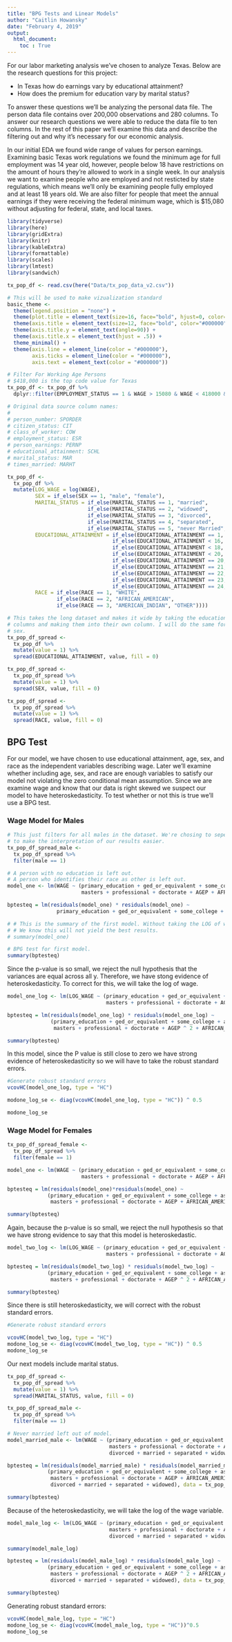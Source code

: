 ```yaml
---
title: "BPG Tests and Linear Models"
author: "Caitlin Howansky"
date: "February 4, 2019"
output: 
  html_document:
    toc : True
---
```


For our labor marketing analysis we've chosen to analyze Texas. Below are the research questions for this project:

* In Texas how do earnings vary by educational attainment?
* How does the premium for education vary by marital status?

To answer these questions we'll be analyzing the personal data file. The person data file contains over 200,000 observations and 280 columns. To answer our research questions we were able to reduce the data file to ten columns. In the rest of this paper we'll examine this data and describe the filtering out and why it's necessary for our economic analysis.

In our initial EDA we found wide range of values for person earnings. Examining basic Texas work regulations we found the minimum age for full employment was 14 year old, however, people below 18 have restrictions on the amount of hours they're allowed to work in a single week. In our analysis we want to examine people who are employed and not resticted by state regulations, which means we'll only be examining people fully employed and at least 18 years old. We are also filter for people that meet the annual earnings if they were receiving the federal minimum wage, which is $15,080 without adjusting for federal, state, and local taxes.



```r
library(tidyverse)
library(here)
library(gridExtra)
library(knitr)
library(kableExtra)
library(formattable)
library(scales)
library(lmtest)
library(sandwich)

tx_pop_df <- read.csv(here("Data/tx_pop_data_v2.csv"))

# This will be used to make vizualization standard
basic_theme <- 
  theme(legend.position = "none") +
  theme(plot.title = element_text(size=16, face="bold", hjust=0, color="#000000")) +
  theme(axis.title = element_text(size=12, face="bold", color="#000000")) +
  theme(axis.title.y = element_text(angle=90)) +
  theme(axis.title.x = element_text(hjust = .5)) +
  theme_minimal() +
  theme(axis.line = element_line(color = "#000000"),
        axis.ticks = element_line(color = "#000000"),
        axis.text = element_text(color = "#000000"))

# Filter For Working Age Persons
# $418,000 is the top code value for Texas
tx_pop_df <- tx_pop_df %>% 
  dplyr::filter(EMPLOYMENT_STATUS == 1 & WAGE > 15080 & WAGE < 418000 & AGEP >= 18 & AGEP < 62)

# Original data source column names:
# 
# person_number: SPORDER
# citizen_status: CIT
# class_of_worker: COW
# employment_status: ESR
# person_earnings: PERNP
# educational_attainment: SCHL
# marital_status: MAR
# times_married: MARHT

tx_pop_df <- 
  tx_pop_df %>% 
  mutate(LOG_WAGE = log(WAGE),
         SEX = if_else(SEX == 1, "male", "female"),
         MARITAL_STATUS = if_else(MARITAL_STATUS == 1, "married",
                          if_else(MARITAL_STATUS == 2, "widowed",
                          if_else(MARITAL_STATUS == 3, "divorced",
                          if_else(MARITAL_STATUS == 4, "separated",
                          if_else(MARITAL_STATUS == 5, "never Married", "unknown"))))),
         EDUCATIONAL_ATTAINMENT = if_else(EDUCATIONAL_ATTAINMENT == 1, "no_schooling",
                                  if_else(EDUCATIONAL_ATTAINMENT < 16, "primary_education",
                                  if_else(EDUCATIONAL_ATTAINMENT < 18, "ged_or_equivalent",
                                  if_else(EDUCATIONAL_ATTAINMENT < 20, "some_college",
                                  if_else(EDUCATIONAL_ATTAINMENT == 20, "associates",
                                  if_else(EDUCATIONAL_ATTAINMENT == 21, "bachelors",
                                  if_else(EDUCATIONAL_ATTAINMENT == 22, "masters",
                                  if_else(EDUCATIONAL_ATTAINMENT == 23, "professional",
                                  if_else(EDUCATIONAL_ATTAINMENT == 24, "doctorate", "Other"))))))))),
         RACE = if_else(RACE == 1, "WHITE",
                if_else(RACE == 2, "AFRICAN_AMERICAN",
                if_else(RACE == 3, "AMERICAN_INDIAN", "OTHER"))))

# This takes the long dataset and makes it wide by taking the education 
# columns and making them into their own column. I will do the same for
# sex.
tx_pop_df_spread <- 
  tx_pop_df %>% 
  mutate(value = 1) %>% 
  spread(EDUCATIONAL_ATTAINMENT, value, fill = 0)

tx_pop_df_spread <- 
  tx_pop_df_spread %>% 
  mutate(value = 1) %>% 
  spread(SEX, value, fill = 0)

tx_pop_df_spread <- 
  tx_pop_df_spread %>% 
  mutate(value = 1) %>% 
  spread(RACE, value, fill = 0)


```


## __BPG Test__

For our model, we have chosen to use educational attainment, age, sex, and race as the independent variables describing wage. Later we'll examine whether including age, sex, and race are enough variables to satisfy our model not violating the zero conditional mean assumption. Since we are examine wage and know that our data is right skewed we suspect our model to have heteroskedasticity. To test whether or not this is true we'll use a BPG test.

### __Wage Model for Males__

```r

# This just filters for all males in the dataset. We're chosing to seperate females and males
# to make the interpretation of our results easier.
tx_pop_df_spread_male <- 
  tx_pop_df_spread %>% 
  filter(male == 1)

# A person with no education is left out.
# A person who identifies their race as other is left out.
model_one <- lm(WAGE ~ (primary_education + ged_or_equivalent + some_college + associates + bachelors + 
                        masters + professional + doctorate + AGEP + AFRICAN_AMERICAN + AMERICAN_INDIAN + WHITE), data = tx_pop_df_spread_male)

bptesteq = lm(residuals(model_one) * residuals(model_one) ~ 
                primary_education + ged_or_equivalent + some_college + associates + bachelors + masters + professional + doctorate + AGEP, data = tx_pop_df_spread_male)

# # This is the summary of the first model. Without taking the LOG of wage.
# # We know this will not yield the best results.
# summary(model_one)

```



```r

# BPG test for first model.
summary(bptesteq)

```



Since the p-value is so small, we reject the null hypothesis that the variances are equal across all y. Therefore, we have stong evidence of heteroskedasticity. To correct for this, we will take the log of wage.




```r
model_one_log <- lm(LOG_WAGE ~ (primary_education + ged_or_equivalent + some_college + associates + bachelors + 
                                masters + professional + doctorate + AGEP + AGEP ^ 2 + AFRICAN_AMERICAN + AMERICAN_INDIAN + WHITE), data = tx_pop_df_spread_male)

bptesteq = lm(residuals(model_one_log) * residuals(model_one_log) ~ 
              (primary_education + ged_or_equivalent + some_college + associates + bachelors + 
               masters + professional + doctorate + AGEP ^ 2 + AFRICAN_AMERICAN + AMERICAN_INDIAN + WHITE), data = tx_pop_df_spread_male)

summary(bptesteq)


```

In this model, since the P value is still close to zero we have strong evidence of heteroskedasticity so we will have to take the robust standard errors. 


```r

#Generate robust standard errors
vcovHC(model_one_log, type = "HC")

modone_log_se <- diag(vcovHC(model_one_log, type = "HC")) ^ 0.5

modone_log_se

```

### __Wage Model for Females__

```r
tx_pop_df_spread_female <- 
  tx_pop_df_spread %>% 
  filter(female == 1)

model_one <- lm(WAGE ~ (primary_education + ged_or_equivalent + some_college + associates + bachelors + 
                        masters + professional + doctorate + AGEP + AFRICAN_AMERICAN + AMERICAN_INDIAN + WHITE), data = tx_pop_df_spread_female)

bptesteq = lm(residuals(model_one)*residuals(model_one) ~ 
             (primary_education + ged_or_equivalent + some_college + associates + bachelors + 
              masters + professional + doctorate + AGEP + AFRICAN_AMERICAN + AMERICAN_INDIAN + WHITE), data = tx_pop_df_spread_female)

summary(bptesteq)

```

Again, because the p-value is so small, we reject the null hypothesis so that we have strong evidence to say that this model is heteroskedastic. 



```r

model_two_log <- lm(LOG_WAGE ~ (primary_education + ged_or_equivalent + some_college + associates + bachelors + 
                                masters + professional + doctorate + AGEP + AGEP ^ 2 + AFRICAN_AMERICAN + AMERICAN_INDIAN + WHITE), data = tx_pop_df_spread_female)

bptesteq = lm(residuals(model_two_log) * residuals(model_two_log) ~ 
             (primary_education + ged_or_equivalent + some_college + associates + bachelors + 
              masters + professional + doctorate + AGEP ^ 2 + AFRICAN_AMERICAN + AMERICAN_INDIAN + WHITE), data = tx_pop_df_spread_female)

summary(bptesteq)

```

Since there is still heteroskedasticity, we will correct with the robust standard errors. 


```r
#Generate robust standard errors

vcovHC(model_two_log, type = "HC")
modone_log_se <- diag(vcovHC(model_two_log, type = "HC")) ^ 0.5
modone_log_se


```

Our next models include marital status.


```r
tx_pop_df_spread <- 
  tx_pop_df_spread %>% 
  mutate(value = 1) %>% 
  spread(MARITAL_STATUS, value, fill = 0)

tx_pop_df_spread_male <- 
  tx_pop_df_spread %>% 
  filter(male == 1)

# Never married left out of model.
model_married_male <- lm(WAGE ~ (primary_education + ged_or_equivalent + some_college + associates + bachelors + 
                                 masters + professional + doctorate + AGEP + AFRICAN_AMERICAN + AMERICAN_INDIAN + WHITE +
                                 divorced + married + separated + widowed), data = tx_pop_df_spread_male)

bptesteq = lm(residuals(model_married_male) * residuals(model_married_male) ~ 
             (primary_education + ged_or_equivalent + some_college + associates + bachelors + 
              masters + professional + doctorate + AGEP + AFRICAN_AMERICAN + AMERICAN_INDIAN + WHITE +
              divorced + married + separated + widowed), data = tx_pop_df_spread_male)

summary(bptesteq)

```

Because of the heteroskedasticity, we will take the log of the wage variable. 


```r
model_male_log <- lm(LOG_WAGE ~ (primary_education + ged_or_equivalent + some_college + associates + bachelors + 
                                 masters + professional + doctorate + AGEP + AGEP ^ 2 + AFRICAN_AMERICAN + AMERICAN_INDIAN + WHITE +
                                 divorced + married + separated + widowed), data = tx_pop_df_spread_male)

summary(model_male_log)

bptesteq = lm(residuals(model_male_log) * residuals(model_male_log) ~ 
             (primary_education + ged_or_equivalent + some_college + associates + bachelors + 
              masters + professional + doctorate + AGEP ^ 2 + AFRICAN_AMERICAN + AMERICAN_INDIAN + WHITE +
              divorced + married + separated + widowed), data = tx_pop_df_spread_male)

summary(bptesteq)
```

Generating robust standard errors:


```r
vcovHC(model_male_log, type = "HC")
modone_log_se <- diag(vcovHC(model_male_log, type = "HC"))^0.5
modone_log_se
```


